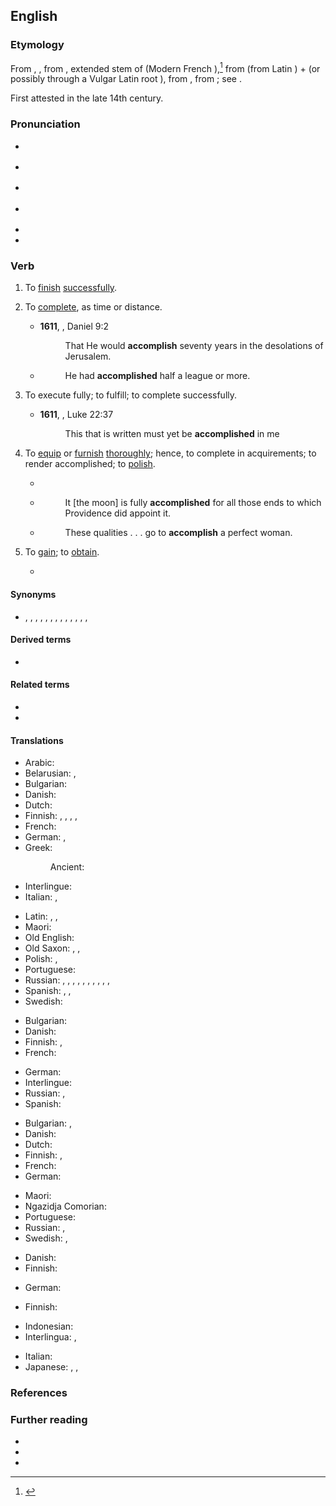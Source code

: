 ==English==
{{Webster 1913}}

===Etymology===
From {{inh|en|enm|accomplisshen}}, {{m|enm|acomplissen}}, from {{bor|en|fro||acompliss-}}, extended stem of {{m|fro|acomplir}} (Modern French {{m|fr|accomplir}}),<ref>{{R:MED Online|accomplisshen|v|MED286|20 October 2019|date=2018}}</ref> from {{m|fro|a-|t=to}} (from Latin {{m|la|ad}}) + {{m|fro|complir}} (or possibly through a Vulgar Latin root {{m|la|*accomplesco|*accomplīre}}), from {{der|en|VL.|*complesco|*complīre}}, from {{der|en|la|compleo|complēre|to fill up, fill out, complete}}; see {{m|en|complete}}.

First attested in the late 14th century.

===Pronunciation===
* {{a|RP}} {{IPA|en|/əˈkʌm.plɪʃ/}}
* {{a|GA}} {{IPA|en|/əˈkɑm.plɪʃ/}}
* {{a|Canada}} {{IPA|en|/əˈkɒm.plɪʃ/}}
* {{a|NZ|Aus}} {{IPA|en|/əˈkɐm.plɪʃ/}}
* {{audio|en|En-us-accomplish.ogg|Audio (US)}}
* {{hyphenation|en|a|ccom|plish}}

===Verb===
{{en-verb|accomplishes|accomplishing|accomplished}}

# {{lb|en|transitive}} To [[finish]] [[successful]]ly.
# {{lb|en|transitive}} To [[complete]], as time or distance.
#* '''1611''', {{w|King James Version}}, Daniel 9:2
#*: That He would '''accomplish''' seventy years in the desolations of Jerusalem. 
#* {{rfdatek|en|William H. Prescott}}
#*: He had '''accomplished''' half a league or more.
# {{lb|en|transitive}} To execute fully; to fulfill; to complete successfully.
#: {{usex|en|to '''accomplish''' a design, an object, a promise}}
#* '''1611''', {{w|King James Version}}, Luke 22:37
#*: This that is written must yet be '''accomplished''' in me
# {{lb|en|transitive|archaic}} To [[equip]] or [[furnish]] [[thoroughly]]; hence, to complete in acquirements; to render accomplished; to [[polish]].
#* {{RQ:Shakespeare Henry 5|act=IV|passage=The armorers '''accomplishing''' the knights}}
#* {{rfdatek|en|John Wilkins}}
#*: It [the moon] is fully '''accomplished''' for all those ends to which Providence did appoint it. 
#* {{rfdatek|en|Charles Cowden Clarke}}
#*: These qualities . . . go to '''accomplish''' a perfect woman.
# {{lb|en|transitive|obsolete}} To [[gain]]; to [[obtain]].
#* {{quote-book
|en
|year=c. 1591
|first=William
|last=Shakespeare
|authorlink=William Shakespeare
|title={{w|Henry VI, Part 3}}
|section=act 3, scene 2
|lines=151–152
|passage=And more unlikely / Than to '''accomplish''' twenty golden crowns!
}}

====Synonyms====
* {{l|en|do}}, {{l|en|perform}}, {{l|en|fulfill}}, {{l|en|realize}}, {{l|en|effect}}, {{l|en|effectuate}}, {{l|en|complete}}, {{l|en|consummate}}, {{l|en|execute}}, {{l|en|achieve}}, {{l|en|perfect}}, {{l|en|equip}}, {{l|en|furnish}}, {{l|en|carry out}}

====Derived terms====
* {{l|en|accomplishment}}

====Related terms====
* {{l|en|complete}}
* {{l|en|comply}}

====Translations====
{{trans-top|to finish successfully}}
* Arabic: {{t|ar|أَدَّى}}
* Belarusian: {{t|be|дасяга́ць|impf|sc=Cyrl}}, {{t|be|дасягну́ць|pf|sc=Cyrl}}
* Bulgarian: {{t+|bg|осъществявам}}
* Danish: {{t|da|fuldende}}
* Dutch: {{t+|nl|volbrengen}}
* Finnish: {{t+|fi|suorittaa}}, {{t+|fi|toteuttaa}}, {{t|fi|[[saada]] [[tehty|tehdyksi]]}}, {{t|fi|[[saattaa]] [[päätökseen]]}}, {{t|fi|[[saada]] [[aikaan]]}}
* French: {{t+|fr|accomplir}}
* German: {{t+|de|vollenden}} {{t+|de|vollziehen}}, {{t+|de|ausführen}}
* Greek: {{t+|el|επιτυγχάνω}}
*: Ancient: {{t|grc|διαπράσσω}}
* Interlingue: {{t|ie|acompleer}}
* Italian: {{t+|it|compiere}}, {{t+|it|realizzare}}
{{trans-mid}}
* Latin: {{t|la|patrō}}, {{t|la|perpetrō}}, {{t|la|peragō}}
* Maori: {{t|mi|whakatutuki}}
* Old English: {{t+|ang|fremman}}
* Old Saxon: {{t|osx|fremmian}}, {{t|osx|frummian}}, {{t|osx|gifrummian}}
* Polish: {{t+|pl|dokonywać}}, {{t+|pl|dokonać}}
* Portuguese: {{t+|pt|conseguir}} {{qualifier|with verb}}
* Russian: {{t+check|ru|соверша́ть|impf}}, {{t+check|ru|соверши́ть|impf}}, {{t+check|ru|выполня́ть|impf}}, {{t+check|ru|вы́полнить|pf}}, {{t+check|ru|достига́ть|impf}}, {{t+check|ru|дости́гнуть|pf}}, {{t+check|ru|дости́чь|impf}}, {{t+check|ru|заверша́ть|impf}}, {{t+check|ru|заверши́ть|pf}}, {{t-check|ru|[[доводи́ть]] [[до]] [[конец|конца́]]|impf}} <!-- was "[[доводить]] [[до]] [[конец|конца]]" - assumed sum-of-parts; if an idiom, remove the wikilinks to the individual words. see [[User:Kephir/gadgets/xte#Translation_fixing]] -->, {{t-check|ru|[[довести́]] [[до]] [[конец|конца́]]|pf}} <!-- was "[[довести]] [[до]] [[конец|конца]]" - assumed sum-of-parts; if an idiom, remove the wikilinks to the individual words. see [[User:Kephir/gadgets/xte#Translation_fixing]] -->
* Spanish: {{t+|es|efectuar}}, {{t+|es|realizar}}, {{t+|es|lograr}}
* Swedish: {{t+|sv|fullborda}}
{{trans-bottom}}

{{trans-top|to complete, as time or distance}}
* Bulgarian: {{t+|bg|завършвам}}
* Danish: {{t|da|fuldende}}
* Finnish: {{t+|fi|suorittaa}}, {{t+|fi|saavuttaa}}
* French: {{t+|fr|accomplir}}
{{trans-mid}}
* German: {{t+|de|vollenden}}
* Interlingue: {{t|ie|acompleer}}
* Russian: {{t+|ru|заверша́ть|impf}}, {{t+|ru|заверши́ть|pf}}
* Spanish: {{t+|es|completar}}
{{trans-bottom}}

{{trans-top|to bring to an issue of full success; to effect; to perform}}
* Bulgarian: {{t+|bg|извършвам}}, {{t+|bg|осъществявам}}
* Danish: {{t|da|fuldende}}
* Dutch: {{t+|nl|volbrengen}}
* Finnish: {{t+|fi|suorittaa}}, {{t+|fi|saavuttaa}}
* French: {{t+|fr|accomplir}}
* German: {{t+|de|vollenden}}
{{trans-mid}}
* Maori: {{t|mi|whakatutuki}}
* Ngazidja Comorian: {{t|zdj|tekeleza|alt=utekeleza}}
* Portuguese: {{t+|pt|concretizar}}
* Russian: {{t+|ru|осуществля́ть|impf}}, {{t+|ru|осуществи́ть|pf}}
* Swedish: {{t+|sv|åstadkomma}}, {{t+|sv|uträtta}}
{{trans-bottom}}

{{trans-top|(archaic) to equip or furnish thoroughly}}
* Danish: {{t|da|fuldende}}
* Finnish: {{t+|fi|varustaa}}
{{trans-mid}}
* German: {{t+|de|vollenden}}
{{trans-bottom}}

{{trans-top|(obsolete) to gain; to obtain}}
* Finnish: {{t+|fi|hankkia}}
{{trans-mid}}
{{trans-bottom}}

{{checktrans-top}}
* Indonesian: {{t+check|id|selesai|alt=menyelesaikan}} <!-- was "[[selesai|menyelesaikan]]" - assumed inflected form or vocalised spelling; please verify if linking is acceptable. see [[User:Kephir/gadgets/xte#Translation_fixing]] -->
* Interlingua: {{t+check|ia|complir}}, {{t-check|ia|realisar}}
{{trans-mid}}
* Italian: {{t-check|it|compire}}
* Japanese: {{t+check|ja|完成|tr=[[かんせい]]させる, kansei-saseru|alt=完成させる|sc=Jpan}} <!-- was "[[完成]]させる" - assumed inflected form or vocalised spelling; please verify if linking is acceptable. see [[User:Kephir/gadgets/xte#Translation_fixing]] -->, {{t+check|ja|成し遂げる|tr=[[なしとげる]], nashitogeru|sc=Jpan}}, {{t+check|ja|完了|tr=[[かんりょう]]させる, kanryō-saseru|alt=完了させる|sc=Jpan}} <!-- was "[[完了]]させる" - assumed inflected form or vocalised spelling; please verify if linking is acceptable. see [[User:Kephir/gadgets/xte#Translation_fixing]] -->
{{trans-bottom}}

===References===
<references/>

===Further reading===
* {{R:OneLook}}
* {{R:Webster 1913}}
* {{R:Century 1911}}